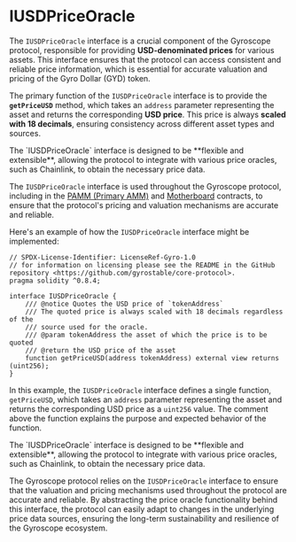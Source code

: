 
# IUSDPriceOracle

The `IUSDPriceOracle` interface is a crucial component of the Gyroscope protocol, responsible for providing **USD-denominated prices** for various assets. This interface ensures that the protocol can access consistent and reliable price information, which is essential for accurate valuation and pricing of the Gyro Dollar (GYD) token.

The primary function of the `IUSDPriceOracle` interface is to provide the **`getPriceUSD`** method, which takes an `address` parameter representing the asset and returns the corresponding **USD price**. This price is always **scaled with 18 decimals**, ensuring consistency across different asset types and sources.

<Callout type="info">
The `IUSDPriceOracle` interface is designed to be **flexible and extensible**, allowing the protocol to integrate with various price oracles, such as Chainlink, to obtain the necessary price data.
</Callout>

The `IUSDPriceOracle` interface is used throughout the Gyroscope protocol, including in the [PAMM (Primary AMM)](/core-contracts/pamm) and [Motherboard](/core-contracts/imotherboard) contracts, to ensure that the protocol's pricing and valuation mechanisms are accurate and reliable.

Here's an example of how the `IUSDPriceOracle` interface might be implemented:

```solidity
// SPDX-License-Identifier: LicenseRef-Gyro-1.0
// for information on licensing please see the README in the GitHub repository <https://github.com/gyrostable/core-protocol>.
pragma solidity ^0.8.4;

interface IUSDPriceOracle {
    /// @notice Quotes the USD price of `tokenAddress`
    /// The quoted price is always scaled with 18 decimals regardless of the
    /// source used for the oracle.
    /// @param tokenAddress the asset of which the price is to be quoted
    /// @return the USD price of the asset
    function getPriceUSD(address tokenAddress) external view returns (uint256);
}
```

In this example, the `IUSDPriceOracle` interface defines a single function, `getPriceUSD`, which takes an `address` parameter representing the asset and returns the corresponding USD price as a `uint256` value. The comment above the function explains the purpose and expected behavior of the function.

<Callout type="tip">
The `IUSDPriceOracle` interface is designed to be **flexible and extensible**, allowing the protocol to integrate with various price oracles, such as Chainlink, to obtain the necessary price data.
</Callout>

The Gyroscope protocol relies on the `IUSDPriceOracle` interface to ensure that the valuation and pricing mechanisms used throughout the protocol are accurate and reliable. By abstracting the price oracle functionality behind this interface, the protocol can easily adapt to changes in the underlying price data sources, ensuring the long-term sustainability and resilience of the Gyroscope ecosystem.